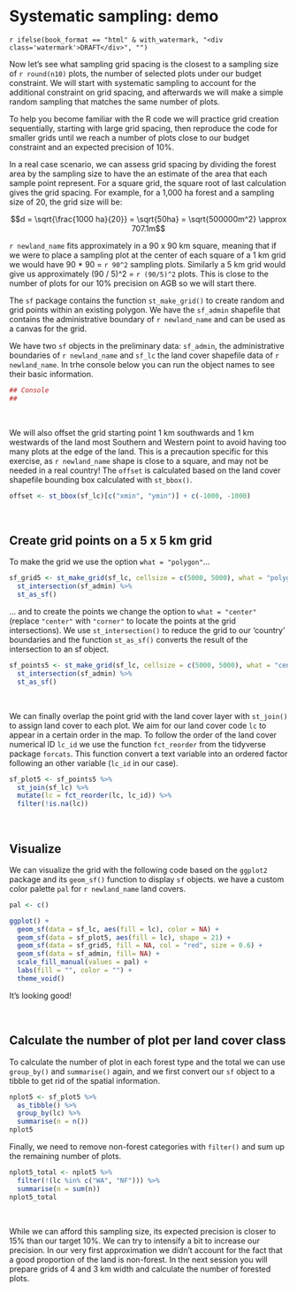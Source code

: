 
\newpage

# Systematic sampling: demo {#sysdemo}

`r ifelse(book_format == "html" & with_watermark, "<div class='watermark'>DRAFT</div>", "")`

Now let's see what sampling grid spacing is the closest to a sampling size of `r round(n10)` plots, the number of selected plots under our budget constraint. We will start with <txt-green>systematic sampling</txt-green> to account for the additional constraint on grid spacing, and afterwards we will make a simple random sampling that matches the same number of plots.

::::::{.infobox data-latex=""}

To help you become familiar with the R code we will practice grid creation sequentially, starting with large grid spacing, then reproduce the code for smaller grids until we reach a number of plots close to our budget constraint and an expected precision of 10%. 

In a real case scenario, we can assess grid spacing by dividing the forest area by the sampling size to have the an estimate of the area that each sample point represent. For a square grid, the square root of last calculation gives the grid spacing. For example, for a 1,000 ha forest and a sampling size of 20, the grid size will be:

$$d = \sqrt{\frac{1000 ha}{20}} = \sqrt{50ha} = \sqrt{500000m^2} \approx 707.1m$$
::::::


`r newland_name` fits approximately in a 90 x 90 km square, meaning that if we were to place a sampling plot at the center of each square of a 1 km grid we would have 90 * 90 = `r 90^2` sampling plots. Similarly a 5 km grid would give us approximately (90 / 5)^2 = `r (90/5)^2` plots. This is close to the number of plots for our 10% precision on AGB so we will start there.

The `sf` package contains the function `st_make_grid()` to create random and grid points within an existing polygon. We have the `sf_admin` shapefile that contains the administrative boundary of `r newland_name` and can be used as a canvas for the grid. 

We have two `sf` objects in the preliminary data: `sf_admin`, the administrative boundaries of  `r newland_name` and `sf_lc` the land cover shapefile data of `r newland_name`. In trhe console below you can run the object names to see their basic information.

```r

## Console
##

```

\  

:::::::{.infobox data-latex=""}

We will also offset the grid starting point 1 km southwards and 1 km westwards of the land most Southern and Western point to avoid having too many plots at the edge of the land. This is a precaution specific for this exercise, as ```r newland_name``` shape is close to a square, and may not be needed in a real country! The `offset` is calculated based on the land cover shapefile bounding box calculated with `st_bbox()`.

```r

offset <- st_bbox(sf_lc)[c("xmin", "ymin")] + c(-1000, -1000)

```

:::::::

\  

## Create grid points on a 5 x 5 km grid {-}

To make the grid we use the option `what = "polygon"`...

```r

sf_grid5 <- st_make_grid(sf_lc, cellsize = c(5000, 5000), what = "polygons", offset = offset) %>%
  st_intersection(sf_admin) %>%
  st_as_sf()

```

... and to create the points we change the option to `what = "center"` (replace `"center"` with `"corner"` to locate the points at the grid intersections). We use `st_intersection()` to reduce the grid to our 'country' boundaries and the function `st_as_sf()` converts the result of the intersection to an sf object. 

```r

sf_points5 <- st_make_grid(sf_lc, cellsize = c(5000, 5000), what = "centers", offset = offset) %>%
  st_intersection(sf_admin) %>%
  st_as_sf()

```

\  

We can finally overlap the point grid with the land cover layer with `st_join()` to assign land cover to each plot. We aim for our land cover code `lc` to appear in a certain order in the map. To follow the order of the land cover numerical ID `lc_id` we use the function `fct_reorder` from the tidyverse package `forcats`. This function convert a text variable into an ordered factor following an other variable (`lc_id` in our case). 

```r

sf_plot5 <- sf_points5 %>%
  st_join(sf_lc) %>%
  mutate(lc = fct_reorder(lc, lc_id)) %>%
  filter(!is.na(lc))

```


\  

## Visualize {-}
 
We can visualize the grid with the following code based on the `ggplot2` package and its `geom_sf()` function to display `sf` objects. we have a custom color palette `pal` for ```r newland_name``` land covers.

```r
pal <- c()
```

```r

ggplot() +
  geom_sf(data = sf_lc, aes(fill = lc), color = NA) +
  geom_sf(data = sf_plot5, aes(fill = lc), shape = 21) +
  geom_sf(data = sf_grid5, fill = NA, col = "red", size = 0.6) +
  geom_sf(data = sf_admin, fill= NA) +
  scale_fill_manual(values = pal) +
  labs(fill = "", color = "") +
  theme_void()

```

It's looking good!

\  

## Calculate the number of plot per land cover class {-}

To calculate the number of plot in each forest type and the total we can use `group_by()` and `summarise()` again, and we first convert our `sf` object to a tibble to get rid of the spatial information. 

```r

nplot5 <- sf_plot5 %>%
  as_tibble() %>%
  group_by(lc) %>%
  summarise(n = n())
nplot5 

```

Finally, we need to remove non-forest categories with `filter()` and sum up the remaining number of plots.

```r

nplot5_total <- nplot5 %>%
  filter(!(lc %in% c("WA", "NF"))) %>%
  summarise(n = sum(n))
nplot5_total

```

\  

While we can afford this sampling size, its expected precision is closer to 15% than our target 10%. We can try to intensify a bit to increase our precision. In our very first approximation we didn't account for the fact that a good proportion of the land is non-forest. In the next session you will prepare grids of 4 and 3 km width and calculate the number of forested plots.

\  

